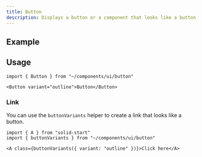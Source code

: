 ```yaml
---
title: Button
description: Displays a button or a component that looks like a button.
---
```



## Example

<ButtonDemo />

## Usage

```tsx
import { Button } from "~/components/ui/button"
```

```tsx
<Button variant="outline">Button</Button>
```

### Link

You can use the `buttonVariants` helper to create a link that looks like a button.

```tsx
import { A } from "solid-start"
import { buttonVariants } from "~/components/ui/button"
```

```tsx
<A class={buttonVariants({ variant: "outline" })}>Click here</A>
```
